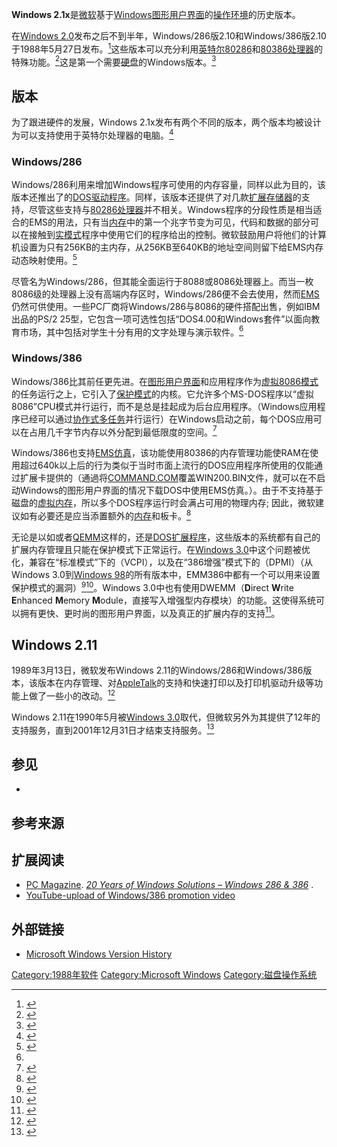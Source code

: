 {{noteTA|G1=IT}}
{{Infobox OS version
| name               = Windows 2.1x
| family             = Microsoft Windows
| logo               = Windows logo and wordmark - 1985.svg
| screenshot         = Windows 2.1.png
| caption            = Windows 2.1的屏幕截图
| developer          = [[微软|微软]]
| source_model       = [[专有软件|闭源]]
| license            = [[商业软件|商业软件]]
| kernel_type        =
| preceded_by        = [[Windows_2.0|Windows 2.0]]（1987年）
| succeeded_by       = [[Windows_3.x|Windows 3.x]]（1990年）
| first_release_date = {{Start date and age|1988|5|27}}
| first_release_url  = http://support.microsoft.com/kb/32905
| release_version    = 2.11
| release_date       = {{Start date and age|1989|03|13}}
| release_url        = http://support.microsoft.com/kb/32905
| support_status     = 2001年12月31日起不再支持服务
| date               = 2009年1月
}}

'''Windows 2.1x'''是[[微软|微软]]基于[[Windows|Windows]][[图形用户界面|图形用户界面]]的[[操作环境|操作环境]]的历史版本。

在[[Windows_2.0|Windows 2.0]]发布之后不到半年，Windows/286版2.10和Windows/386版2.10于1988年5月27日发布。<ref>{{cite web|title=May 27: 10 Years of Wordpress, Windows 2.1 Released|url=http://www.dayintechhistory.com/dith/27-10-years-wordpress-windows-2-1-released/|accessdate=2013-08-15|author=Jeffrey Powers|date=2013-05-27|website=Day in Tech History|publisher=Day in Tech History|language=en|archiveurl=https://web.archive.org/web/20130928034920/http://www.dayintechhistory.com/dith/27-10-years-wordpress-windows-2-1-released/|archivedate=2013-09-28|deadurl=yes}}</ref>这些版本可以充分利用[[Intel_Corporation|英特尔]][[Intel_80286|80286]]和[[Intel_80386|80386]][[处理器|处理器]]的特殊功能。<ref>{{cite web|title=Microsoft Windows Version 2|url=http://www.slideshare.net/Whinjing/microsoft-windows-version-2|accessdate=2013-08-15|author=Jhing Uy Umali|date=2009-08-04|website=SlideShare|publisher=Jhing Uy Umali|language=en|archive-url=https://web.archive.org/web/20171020024651/https://www.slideshare.net/Whinjing/microsoft-windows-version-2|archive-date=2017-10-20|dead-url=no}}</ref>这是第一个需要[[硬盘|硬盘]]的Windows版本。<ref>{{cite web |url=http://www.slideshare.net/KSreitphzaySibangan/kellys-25015202 |title=Kellys |author=Seth Sibangan |date=2013-08-07 |website=SlideShare |publisher=Seth Sibangan |accessdate=2013-08-07 |language=en |archive-date=2017-06-26 |archive-url=https://web.archive.org/web/20170626030606/https://www.slideshare.net/KSreitphzaySibangan/kellys-25015202 |dead-url=no }}</ref>

==版本==
为了跟进硬件的发展，Windows 2.1x发布有两个不同的版本，两个版本均被设计为可以支持使用于英特尔处理器的电脑。<ref name="#1">{{cite web |url=http://www.oldcomputermuseum.com/os/windows_286_v2.10.html |title=Microsoft Windows/286 |website=Old Computer Museum |accessdate=2013-08-15 |language=en |archive-date=2021-05-09 |archive-url=https://web.archive.org/web/20210509100600/http://www.oldcomputermuseum.com/os/windows_286_v2.10.html }}</ref>

===Windows/286===
Windows/286利用{{tsl|en|High Memory Area|高内存区（HMA）}}来增加Windows程序可使用的内存容量，同样以此为目的，该版本还推出了{{tsl|en|HIMEM.SYS}}的[[MS-DOS|DOS]][[驱动程序|驱动程序]]。同样，该版本还提供了对几款[[擴展記憶體|扩展存储器]]的支持，尽管这些支持与[[Intel_80286|80286处理器]]并不相关。Windows程序的分段性质是相当适合的EMS的用法，只有当[[内存|内存]]中的第一个兆字节变为可见，代码和数据的部分可以在接触到[[实模式|实模式]]程序中使用它们的程序给出的控制。微软鼓励用户将他们的计算机设置为只有256KB的主内存，从256KB至640KB的地址空间则留下给EMS内存动态映射使用。<ref>{{cite web |url=http://web.zone.ee/huugs/WEB/Windows_1.0.htm |title=Windows 1.0 |year=2011 |website=web.zone.ee |publisher=Huugs |accessdate=2013-08-15 |language=en |archive-url=https://web.archive.org/web/20130927073135/http://web.zone.ee/huugs/WEB/Windows_1.0.htm |archive-date=2013-09-27 |dead-url=yes }}</ref>

尽管名为Windows/286，但其能全面运行于8088或8086处理器上。而当一枚8086级的处理器上没有高端内存区时，Windows/286便不会去使用，然而[[Expanded_memory|EMS]]仍然可供使用。一些PC厂商将Windows/286与8086的硬件搭配出售，例如IBM出品的PS/2 25型，它包含一项可选性包括“DOS4.00和Windows套件”以面向教育市场，其中包括对学生十分有用的文字处理与演示软件。<ref name="#1"/>

===Windows/386===
Windows/386比其前任更先进。在[[图形用户界面|图形用户界面]]和应用程序作为[[虚拟86模式|虚拟8086模式]]的任务运行之上，它引入了[[保护模式|保护模式]]的内核。它允许多个MS-DOS程序以“虚拟8086”CPU模式并行运行，而不是总是挂起成为后台应用程序。（Windows应用程序已经可以通过[[多任务处理|协作式多任务]]并行运行）在Windows启动之前，每个DOS应用可以在占用几千字节内存以外分配到最低限度的空间。<ref>{{cite web |url=http://www.oldcomputermuseum.com/os/windows_386_v2.10.html |title=Microsoft Windows/386 |website=Old Computer Museum |accessdate=2013-08-15 |archive-date=2022-04-23 |archive-url=https://web.archive.org/web/20220423052107/http://www.oldcomputermuseum.com/os/windows_386_v2.10.html }}</ref>

Windows/386也支持[[Expanded_memory#Software_emulation|EMS仿真]]，该功能使用80386的内存管理功能使RAM在使用超过640k以上后的行为类似于当时市面上流行的DOS应用程序所使用的仅能通过扩展卡提供的{{le|后备存储器|banked memory}}（通過将[[COMMAND.COM|COMMAND.COM]]覆盖WIN200.BIN文件，就可以在不启动Windows的图形用户界面的情况下载DOS中使用EMS仿真。）。由于不支持基于磁盘的[[虚拟内存|虚拟内存]]，所以多个DOS程序运行时会满占可用的物理内存; 因此，微软建议如有必要还是应当添置额外的[[隨機存取記憶體|内存]]和板卡。<ref>{{cite web |url=http://web.zone.ee/huugs/WEB/Windows_1.0.htm |title=Windows 1.0 |year=2011 |website=web.zone.ee |publisher=Huugs |accessdate=2013-08-15 |archive-url=https://web.archive.org/web/20130927073135/http://web.zone.ee/huugs/WEB/Windows_1.0.htm |archive-date=2013-09-27 |dead-url=yes }}</ref>

无论是以如{{le|CEMM|CEMM}}或者[[QEMM|QEMM]]这样的{{le|DOS内存管理器|DOS memory management}}，还是[[DOS_扩展器|DOS扩展程序]]，这些版本的系统都有自己的扩展内存管理且只能在保护模式下正常运行。在[[Windows_3.0|Windows 3.0]]中这个问题被优化，兼容在“标准模式”下的{{le|虚拟控制程序接口|Virtual Control Program Interface}}（VCPI），以及在“386增强”模式下的{{le|DOS保护模式接口|DOS Protected Mode Interface}}（DPMI）（从Windows 3.0到[[Windows_98|Windows 98]]的所有版本中，EMM386中都有一个可以用来设置保护模式的漏洞）<ref>{{cite web |url=http://www.os2museum.com/wp/?p=541 |title=Windows 386 2.01 |author=Michal Necasek |date=21 June 2011 |website=OS/2 Museum |accessdate=2013-08-15 |archive-date=2017-08-03 |archive-url=https://web.archive.org/web/20170803113714/http://www.os2museum.com/wp/windows386-2-01 |dead-url=no }}</ref><ref>{{cite web |url=http://support.microsoft.com/kb/137870 |title=New EMM386.exe fixes problem receiving NMI in protected mode |date=15 November 2006 |website=Microsoft |publisher=Microsoft |accessdate=2013-08-15 |archive-date=2013-09-27 |archive-url=https://web.archive.org/web/20130927175659/http://support.microsoft.com/kb/137870 |dead-url=no }}</ref>。Windows 3.0中也有使用DWEMM（'''D'''irect '''W'''rite '''E'''nhanced '''M'''emory '''M'''odule，直接写入增强型内存模块）的功能。这使得系统可以拥有更快、更时尚的图形用户界面，以及真正的扩展内存的支持<ref>{{cite web |url=http://www.philscis.com/CIS1520/LectureonWindows.pdf |title=Lecture on Windows |website=Philscis |publisher=Philscis |accessdate=2013-08-15 }}{{dead link|date=2017年11月 |bot=InternetArchiveBot |fix-attempted=yes }}</ref>。

==Windows 2.11==
1989年3月13日，微软发布Windows 2.11的Windows/286和Windows/386版本，该版本在内存管理、对[[AppleTalk|AppleTalk]]的支持和快速打印以及打印机驱动升级等功能上做了一些小的改动。<ref>{{cite web |url=http://www.oldcomputermuseum.com/os/windows_286_v2.11.html |title=Microsoft Windows/286 v2.11 |website=Old Computer Museum |accessdate=2013-08-15 |archive-date=2020-04-03 |archive-url=https://web.archive.org/web/20200403141311/http://www.oldcomputermuseum.com/os/windows_286_v2.11.html }}</ref>

Windows 2.11在1990年5月被[[Windows_3.0|Windows 3.0]]取代，但微软另外为其提供了12年的支持服务，直到2001年12月31日才结束支持服务。<ref>{{cite web|title=Microsoft Support, Obsolete Products|url=http://support.microsoft.com/gp/lifeobsoleteproducts|publisher=Microsoft|accessdate=2012-02-18|deadurl=yes|archiveurl=https://web.archive.org/web/20050814234847/http://support.microsoft.com/gp/lifeobsoleteproducts|archivedate=2005-08-14}}</ref>

==参见==
* {{le|LOADALL}}

==参考来源==
{{reflist|2}}

==扩展阅读==
* [[PC_Magazine|PC Magazine]]. ''[http://www.pcmag.com/article2/0,2817,1868387,00.asp 20 Years of Windows Solutions – Windows 286 & 386] {{Wayback|url=http://www.pcmag.com/article2/0,2817,1868387,00.asp |date=20130927222045 }}''.
* [https://www.youtube.com/watch?v=noEHHB6rnMI YouTube-upload of Windows/386 promotion video] {{Wayback|url=https://www.youtube.com/watch?v=noEHHB6rnMI |date=20190903164548 }}

==外部链接==
* [https://web.archive.org/web/20141219013444/http://support.microsoft.com/kb/32905 Microsoft Windows Version History]

{{Microsoft Windows family}}

[[Category:1988年软件|Category:1988年软件]]
[[Category:Microsoft_Windows|Category:Microsoft Windows]]
[[Category:磁盘操作系统|Category:磁盘操作系统]]
<!--[[Category:Discontinued_versions_of_Microsoft_Windows|Category:Discontinued versions of Microsoft Windows]]-->